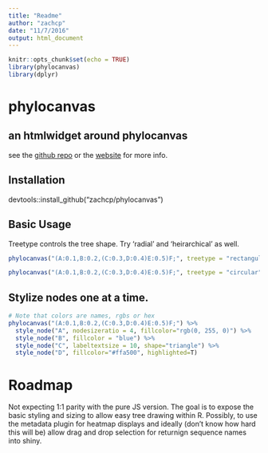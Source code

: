 ```yaml
---
title: "Readme"
author: "zachcp"
date: "11/7/2016"
output: html_document
---
```


```r
knitr::opts_chunk$set(echo = TRUE)
library(phylocanvas)
library(dplyr)
```



# phylocanvas
## an htmlwidget around phylocanvas

see the [github repo](https://github.com/phylocanvas/phylocanvas) or the [website](http://phylocanvas.org) for
more info.

## Installation
devtools::install_github("zachcp/phylocanvas")

## Basic Usage

Treetype controls the tree shape. Try 'radial' and 'heirarchical' as well.

```r
phylocanvas("(A:0.1,B:0.2,(C:0.3,D:0.4)E:0.5)F;", treetype = "rectangular", alignlabels = T)
```

```r
phylocanvas("(A:0.1,B:0.2,(C:0.3,D:0.4)E:0.5)F;", treetype = "circular", nodesize = 30, linewidth = 10)
```


## Stylize nodes one at a time.

```r
# Note that colors are names, rgbs or hex
phylocanvas("(A:0.1,B:0.2,(C:0.3,D:0.4)E:0.5)F;") %>%
  style_node("A", nodesizeratio = 4, fillcolor="rgb(0, 255, 0)") %>% 
  style_node("B", fillcolor = "blue") %>%
  style_node("C", labeltextsize = 10, shape="triangle") %>%
  style_node("D", fillcolor="#ffa500", highlighted=T) 

```


# Roadmap
Not expecting 1:1 parity with the pure JS version. The goal is to expose the basic styling and sizing to allow easy tree drawing within R.  Possibly, to use the metadata plugin for heatmap displays
and ideally (don't know how hard this will be) allow drag and drop selection for returnign sequence 
names into shiny.
